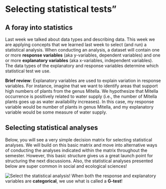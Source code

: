 # Selecting statistical tests"

## A foray into statistics

Last week we talked about data types and describing data. This week we are applying concepts that we learned last week to select (and run) a statistical analysis. When conducting an analysis, a dataset will contain one or more **response variables** (aka y-variables, dependent variables) and one or more **explanatory variables** (aka x-variables, independent variables). The data types of the explanatory and response variables determine which statistical test we use.

**Brief review**: Explanatory variables are used to explain variation in response variables. For instance, imagine that we want to identify areas that support high numbers of plants from the genus Mitella. We hypothesize that Mitella occurrence is positively related to water supply (i.e., the number of Mitella plants goes up as water availability increases). In this case, my response variable would be number of plants in genus Mitella, and my explanatory variable would be some measure of water supply. 

## Selecting statistical analyses

Below, you will see a very simple decision matrix for selecting statistical analyses. We will build on this basic matrix and move into alternative ways of conducting the analyses indicated within the matrix throughout the semester. However, this basic structure gives us a great launch point for structuring the next discussions. Also, the statistical analyses presented below are super common in social and ecological sciences!  

![Select the statistical analysis!](/Users/sks379/Desktop/GraduateStudents/Stats and Lit Review Lessons/Class4_SelectingStatisticalAnalyses/DecisionMatrix.png)
When both the response and explanatory variables are **categorical**, we use what is called a **G-test**! 






